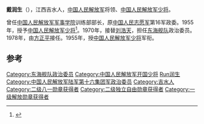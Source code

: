 '''戴润生'''（{{bd|1916年||2011年|catIdx=Dai戴润生}}），江西吉水人，[[中国人民解放军|中国人民解放军]]将领、[[中国人民解放军少将|中国人民解放军少将]]。

曾任[[中国人民解放军军事学院|中国人民解放军军事学院]]训练部部长，原[[中国人民志愿军|中国人民志愿军]]第16军政委。1955年，授予[[中国人民解放军少将|中国人民解放军少将]]<ref>{{cite news|title=揭秘：中共首批开国将军的级别是怎样划分的？ |url=http://msn.news.ifeng.com/history/jishi/detail_2010_06/13/1620383_0.shtml |accessdate=2012-06-15 |newspaper=凤凰网（转自摘自《党史博览》2010年第5期） |date=2010-06-13 |deadurl=yes |archiveurl=https://web.archive.org/web/20120620091504/http://msn.news.ifeng.com/history/jishi/detail_2010_06/13/1620383_0.shtml |archivedate=2012-06-20 }}</ref>。1970年，接替[[刘浩天|刘浩天]]，担任[[东海舰队|东海舰队]]政治委员。1978年，由[[方正平|方正平]]接任。1955年，授[[中国人民解放军少将|中国人民解放军少将]]军衔。

== 参考 ==
{{reflist}}
{{start box}}
{{s-mil}}
{{succession box|[[刘浩天|刘浩天]]|[[方正平|方正平]]|[[中国人民解放军|中国人民解放军]][[东海舰队|东海舰队]]政治委员|1970年12月-1978年8月}}
{{end box}}
{{中国军事人物小作品}}

{{DEFAULTSORT:Dai戴润生}}
[[Category:东海舰队政治委员|Category:东海舰队政治委员]]
[[Category:中国人民解放军开国少将|Category:中国人民解放军开国少将]]
[[Category:戴姓|Run润生]]
[[Category:中国人民解放军陆军第十六集团军政治委员|Category:中国人民解放军陆军第十六集团军政治委员]]
[[Category:吉水人|Category:吉水人]]
[[Category:二级八一勋章获得者|Category:二级八一勋章获得者]]
[[Category:二级独立自由勋章获得者|Category:二级独立自由勋章获得者]]
[[Category:一级解放勋章获得者|Category:一级解放勋章获得者]]
